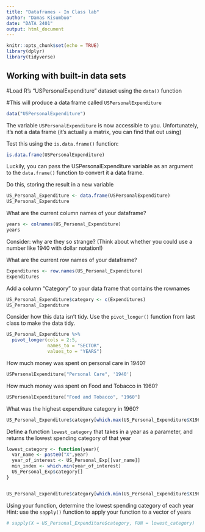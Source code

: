 ```yaml
---
title: "Dataframes - In Class lab"
author: "Damas Kisumbuo"
date: "DATA 2401"
output: html_document
---
```


```r
knitr::opts_chunk$set(echo = TRUE)
library(dplyr)
library(tidyverse)
```

## Working with built-in data sets

#Load R's "USPersonalExpenditure" dataset using the `data()` function

#This will produce a data frame called `USPersonalExpenditure`

```r
data("USPersonalExpenditure")
```


The variable `USPersonalExpenditure` is now accessible to you. Unfortunately, it's not a data frame (it's actually a matrix, you can find that out using) 

Test this using the `is.data.frame()` function:

```r
is.data.frame(USPersonalExpenditure)
```

Luckily, you can pass the USPersonalExpenditure variable as an argument to the `data.frame()` function to convert it a data frame.

Do this, storing the result in a new variable

```r
US_Personal_Expenditure <- data.frame(USPersonalExpenditure)
US_Personal_Expenditure
```


What are the current column names of your dataframe?
```r
years <- colnames(US_Personal_Expenditure)
years

```


Consider: why are they so strange? (Think about whether you could use a number like 1940 with dollar notation!)

What are the current row names of your dataframe?
```r
Expenditures <- row.names(US_Personal_Expenditure)
Expenditures
```


Add a column "Category" to your data frame that contains the rownames

```r
US_Personal_Expenditure$category <- c(Expenditures)
US_Personal_Expenditure
```

Consider how this data isn't tidy. Use the `pivot_longer()` function from last class to make the data tidy. 

```r
US_Personal_Expenditure %>% 
  pivot_longer(cols = 2:5,
               names_to = "SECTOR",
               values_to = "YEARS")

```


How much money was spent on personal care in 1940?
```r
USPersonalExpenditure["Personal Care", '1940']
```


How much money was spent on Food and Tobacco in 1960?
```r
USPersonalExpenditure["Food and Tobacco", "1960"]

```


What was the highest expenditure category in 1960?
```r
US_Personal_Expenditure$category[which.max(US_Personal_Expenditure$X1960)]

```


Define a function `lowest_category` that takes in a year as a parameter, and returns the lowest spending category of that year
```r

lowest_category <- function(year){
  var_name <- paste0("X",year)
  year_of_interest <- US_Personal_Exp[[var_name]]
  min_index <- which.min(year_of_interest)
  US_Personal_Exp$category[]
}



```

```r
US_Personal_Expenditure$category[which.min(US_Personal_Expenditure$X1960)]
```


Using your function, determine the lowest spending category of each year
Hint: use the `sapply()` function to apply your function to a vector of years

```r
# sapply(X = US_Personal_Expenditure$category, FUN = lowest_category)
```
